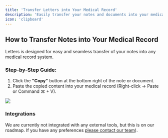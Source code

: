 ```yaml
---
title: 'Transfer Letters into Your Medical Record'  
description: 'Easily transfer your notes and documents into your medical record system'  
icon: 'clipboard'  
---
```


## How to Transfer Notes into Your Medical Record

Letters is designed for easy and seamless transfer of your notes into any medical record system.

### Step-by-Step Guide:
1. Click the **"Copy"** button at the bottom right of the note or document.
2. Paste the copied content into your medical record (Right-click → Paste or Command ⌘ + V).

<Frame>
  <img src="/images/blank.png" />
</Frame>

### Integrations
We are currently not integrated with any external tools, but this is on our roadmap. If you have any preferences [please contact our team](mailto:support@letters.app)).